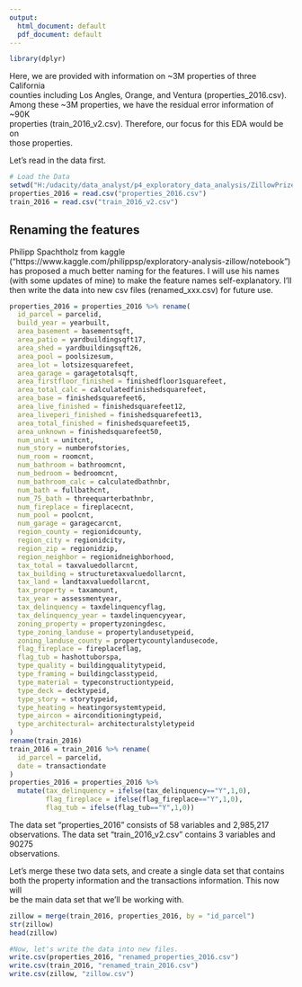 ---
output:
  html_document: default
  pdf_document: default
---

```{r echo=FALSE, message=FALSE, warning=FALSE, packages}
library(dplyr)
```

Here, we are provided with information on ~3M properties of three California \
counties including Los Angles, Orange, and Ventura (properties_2016.csv). \
Among these ~3M properties, we have the residual error information of ~90K \
properties (train_2016_v2.csv). Therefore, our focus for this EDA would be on \
those properties.   

Let's read in the data first.

```{r echo=FALSE, message=FALSE, warning=FALSE, Load_the_Data}
# Load the Data
setwd("H:/udacity/data_analyst/p4_exploratory_data_analysis/ZillowPrize")
properties_2016 = read.csv("properties_2016.csv")
train_2016 = read.csv("train_2016_v2.csv")
```

## Renaming the features
Philipp Spachtholz from kaggle \
("https://www.kaggle.com/philippsp/exploratory-analysis-zillow/notebook") \
has proposed a much better naming for the features. I will use his names \
(with some updates of mine) to make the feature names self-explanatory. I'll \
then write the data into new csv files (renamed_xxx.csv) for future use.

```{r echo=FALSE, message=FALSE, warning=FALSE, Rename}
properties_2016 = properties_2016 %>% rename(
  id_parcel = parcelid,
  build_year = yearbuilt,
  area_basement = basementsqft,
  area_patio = yardbuildingsqft17,
  area_shed = yardbuildingsqft26,
  area_pool = poolsizesum,
  area_lot = lotsizesquarefeet,
  area_garage = garagetotalsqft,
  area_firstfloor_finished = finishedfloor1squarefeet,
  area_total_calc = calculatedfinishedsquarefeet,
  area_base = finishedsquarefeet6,
  area_live_finished = finishedsquarefeet12,
  area_liveperi_finished = finishedsquarefeet13,
  area_total_finished = finishedsquarefeet15,
  area_unknown = finishedsquarefeet50,
  num_unit = unitcnt,
  num_story = numberofstories,
  num_room = roomcnt,
  num_bathroom = bathroomcnt,
  num_bedroom = bedroomcnt,
  num_bathroom_calc = calculatedbathnbr,
  num_bath = fullbathcnt,
  num_75_bath = threequarterbathnbr,
  num_fireplace = fireplacecnt,
  num_pool = poolcnt,
  num_garage = garagecarcnt,
  region_county = regionidcounty,
  region_city = regionidcity,
  region_zip = regionidzip,
  region_neighbor = regionidneighborhood,
  tax_total = taxvaluedollarcnt,
  tax_building = structuretaxvaluedollarcnt,
  tax_land = landtaxvaluedollarcnt,
  tax_property = taxamount,
  tax_year = assessmentyear,
  tax_delinquency = taxdelinquencyflag,
  tax_delinquency_year = taxdelinquencyyear,
  zoning_property = propertyzoningdesc,
  type_zoning_landuse = propertylandusetypeid,
  zoning_landuse_county = propertycountylandusecode,
  flag_fireplace = fireplaceflag,
  flag_tub = hashottuborspa,
  type_quality = buildingqualitytypeid,
  type_framing = buildingclasstypeid,
  type_material = typeconstructiontypeid,
  type_deck = decktypeid,
  type_story = storytypeid,
  type_heating = heatingorsystemtypeid,
  type_aircon = airconditioningtypeid,
  type_architectural= architecturalstyletypeid
)
rename(train_2016)
train_2016 = train_2016 %>% rename(
  id_parcel = parcelid,
  date = transactiondate
)
properties_2016 = properties_2016 %>%
  mutate(tax_delinquency = ifelse(tax_delinquency=="Y",1,0),
         flag_fireplace = ifelse(flag_fireplace=="Y",1,0),
         flag_tub = ifelse(flag_tub=="Y",1,0))
```

The data set "properties_2016" consists of 58 variables and 2,985,217 \
observations. The data set "train_2016_v2.csv" contains 3 variables and 90275 \
observations. 

Let's merge these two data sets, and create a single data set that contains \
both the property information and the transactions information. This now will \
be the main data set that we'll be working with.

```{r echo=FALSE, message=FALSE, warning=FALSE, merge_datasets}
zillow = merge(train_2016, properties_2016, by = "id_parcel")
str(zillow)
head(zillow)

```

```{r echo=FALSE, message=FALSE, warning=FALSE, write_newfiles}
#Now, let's write the data into new files.
write.csv(properties_2016, "renamed_properties_2016.csv")
write.csv(train_2016, "renamed_train_2016.csv")
write.csv(zillow, "zillow.csv")
```
